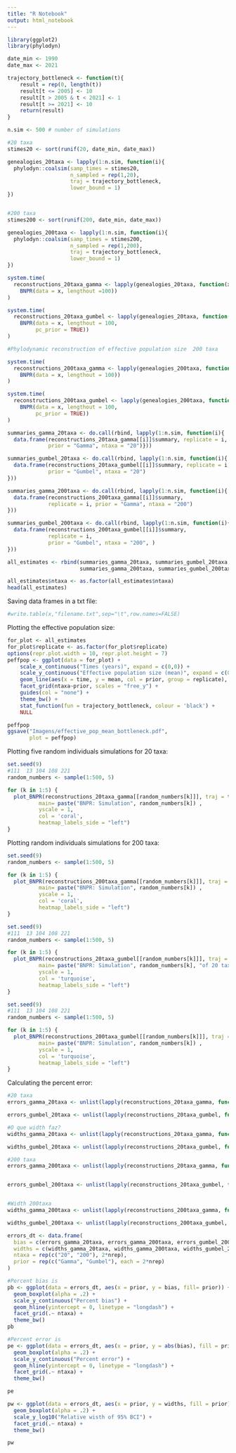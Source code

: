 ```yaml
---
title: "R Notebook"
output: html_notebook
---
```


```r
library(ggplot2)
library(phylodyn)

date_min <- 1990
date_max <- 2021

trajectory_bottleneck <- function(t){
    result = rep(0, length(t))
    result[t <= 2005] <- 10
    result[t > 2005 & t < 2021] <- 1
    result[t >= 2021] <- 10
    return(result)
}

n.sim <- 500 # number of simulations

#20 taxa
stimes20 <- sort(runif(20, date_min, date_max))

genealogies_20taxa <- lapply(1:n.sim, function(i){
  phylodyn::coalsim(samp_times = stimes20,
                    n_sampled = rep(1,20),
                    traj = trajectory_bottleneck,
                    lower_bound = 1)
})


#200 taxa
stimes200 <- sort(runif(200, date_min, date_max))

genealogies_200taxa <- lapply(1:n.sim, function(i){
  phylodyn::coalsim(samp_times = stimes200,
                    n_sampled = rep(1,200),
                    traj = trajectory_bottleneck,
                    lower_bound = 1)
})
```

```r
system.time(
  reconstructions_20taxa_gamma <- lapply(genealogies_20taxa, function(x)
    BNPR(data = x, lengthout =100))
)

system.time(
  reconstructions_20taxa_gumbel <- lapply(genealogies_20taxa, function(x)
    BNPR(data = x, lengthout = 100, 
         pc_prior = TRUE))
)
```

```r
#Phylodynamic reconstruction of effective population size  200 taxa

system.time(
  reconstructions_200taxa_gamma <- lapply(genealogies_200taxa, function(x)
    BNPR(data = x, lengthout = 100))
)

system.time(
  reconstructions_200taxa_gumbel <- lapply(genealogies_200taxa, function(x)
    BNPR(data = x, lengthout = 100, 
         pc_prior = TRUE))
)
```

```r
summaries_gamma_20taxa <- do.call(rbind, lapply(1:n.sim, function(i){
  data.frame(reconstructions_20taxa_gamma[[i]]$summary, replicate = i,
             prior = "Gamma", ntaxa = "20")}))

summaries_gumbel_20taxa <- do.call(rbind, lapply(1:n.sim, function(i){
  data.frame(reconstructions_20taxa_gumbel[[i]]$summary, replicate = i, 
             prior = "Gumbel", ntaxa = "20")
}))

summaries_gamma_200taxa <- do.call(rbind, lapply(1:n.sim, function(i){
  data.frame(reconstructions_200taxa_gamma[[i]]$summary,
             replicate = i, prior = "Gamma", ntaxa = "200")
}))

summaries_gumbel_200taxa <- do.call(rbind, lapply(1:n.sim, function(i){
  data.frame(reconstructions_200taxa_gumbel[[i]]$summary,
             replicate = i,
             prior = "Gumbel", ntaxa = "200", )
}))

all_estimates <- rbind(summaries_gamma_20taxa, summaries_gumbel_20taxa,
                       summaries_gamma_200taxa, summaries_gumbel_200taxa)

all_estimates$ntaxa <- as.factor(all_estimates$ntaxa)
head(all_estimates)

```
Saving data frames in a txt file:
```r
#write.table(x,"filename.txt",sep="\t",row.names=FALSE)
```


Plotting the effective population size:
```r
for_plot <- all_estimates
for_plot$replicate <- as.factor(for_plot$replicate)
options(repr.plot.width = 10, repr.plot.height = 7)
peffpop <- ggplot(data = for_plot) +
    scale_x_continuous("Times (years)", expand = c(0,0)) +
    scale_y_continuous("Effective population size (mean)", expand = c(0,0)) +
    geom_line(aes(x = time, y = mean, col = prior, group = replicate), alpha = .5) + 
    facet_grid(ntaxa~prior, scales = "free_y") +
    guides(col = "none") +
    theme_bw() +
    stat_function(fun = trajectory_bottleneck, colour = 'black') +
    NULL

peffpop
ggsave("Imagens/effective_pop_mean_bottleneck.pdf",
       plot = peffpop)
```
Plotting five random individuals simulations for 20 taxa:
```r
set.seed(9)
#111  13 104 108 221
random_numbers <- sample(1:500, 5)

for (k in 1:5) {
  plot_BNPR(reconstructions_20taxa_gamma[[random_numbers[k]]], traj = trajectory_bottleneck,
          main= paste("BNPR: Simulation", random_numbers[k]) , 
          yscale = 1,
          col = 'coral', 
          heatmap_labels_side = "left")
}
```

Plotting random individuals simulations for 200 taxa: 
```r
set.seed(9)
random_numbers <- sample(1:500, 5)

for (k in 1:5) {
  plot_BNPR(reconstructions_200taxa_gamma[[random_numbers[k]]], traj = trajectory_bottleneck,
          main= paste("BNPR: Simulation", random_numbers[k]) , 
          yscale = 1,
          col = 'coral', 
          heatmap_labels_side = "left")
}

```

```r
set.seed(9)
#111  13 104 108 221
random_numbers <- sample(1:500, 5)

for (k in 1:5) {
  plot_BNPR(reconstructions_20taxa_gumbel[[random_numbers[k]]], traj = trajectory_bottleneck,
          main= paste("BNPR: Simulation", random_numbers[k], "of 20 taxa using Gumbel prior") , 
          yscale = 1,
          col = 'turquoise', 
          heatmap_labels_side = "left")
}
```


```r
set.seed(9)
#111  13 104 108 221
random_numbers <- sample(1:500, 5)

for (k in 1:5) {
  plot_BNPR(reconstructions_200taxa_gumbel[[random_numbers[k]]], traj = trajectory_bottleneck,
          main= paste("BNPR: Simulation", random_numbers[k]) , 
          yscale = 1,
          col = 'turquoise', 
          heatmap_labels_side = "left")
}
```


Calculating the percent error:

```r
#20 taxa
errors_gamma_20taxa <- unlist(lapply(reconstructions_20taxa_gamma, function(x) 100 * (1/date_max) * sum((x$effpop - 10)/10)))

errors_gumbel_20taxa <- unlist(lapply(reconstructions_20taxa_gumbel, function(x) 100 * (1/date_max) * sum((x$effpop - 10)/10)))

#O que width faz?
widths_gamma_20taxa <- unlist(lapply(reconstructions_20taxa_gamma, function(x) (1/date_max) * sum((x$effpop975 - x$effpop025)/10)))

widths_gumbel_20taxa <- unlist(lapply(reconstructions_20taxa_gumbel, function(x) (1/date_max) * sum((x$effpop975 - x$effpop025)/10)))

#200 taxa
errors_gamma_200taxa <- unlist(lapply(reconstructions_20taxa_gamma, function(x) 100 * (1/date_max) * sum((x$effpop - 10)/10)))


errors_gumbel_200taxa <- unlist(lapply(reconstructions_20taxa_gumbel, function(x) 100 * (1/date_max) * sum((x$effpop - 10)/10)))


#Width 200taxa
widths_gamma_200taxa <- unlist(lapply(reconstructions_200taxa_gamma, function(x) (1/date_max) * sum((x$effpop975 - x$effpop025)/10)))

widths_gumbel_200taxa <- unlist(lapply(reconstructions_200taxa_gumbel, function(x) (1/date_max) * sum((x$effpop975 - x$effpop025)/10)))

errors_dt <- data.frame(
  bias = c(errors_gamma_20taxa, errors_gamma_200taxa, errors_gumbel_200taxa, errors_gumbel_200taxa),
  widths = c(widths_gamma_20taxa, widths_gamma_200taxa, widths_gumbel_20taxa, widths_gumbel_200taxa),
  ntaxa = rep(c("20", "200"), 2*nrep),
  prior = rep(c("Gamma", "Gumbel"), each = 2*nrep)
)
```

```r
#Percent bias is
pb <- ggplot(data = errors_dt, aes(x = prior, y = bias, fill= prior)) + 
  geom_boxplot(alpha = .2) +
  scale_y_continuous("Percent bias") +
  geom_hline(yintercept = 0, linetype = "longdash") +
  facet_grid(.~ ntaxa) +
  theme_bw()
pb
```

```r
#Percent error is
pe <- ggplot(data = errors_dt, aes(x = prior, y = abs(bias), fill = prior)) +
  geom_boxplot(alpha = .2) +
  scale_y_continuous("Percent error") +
  geom_hline(yintercept = 0, linetype = "longdash") +
  facet_grid(.~ ntaxa) +
  theme_bw()

pe
```

```r
pw <- ggplot(data = errors_dt, aes(x = prior, y = widths, fill = prior)) +
  geom_boxplot(alpha = .2) +
  scale_y_log10("Relative wisth of 95% BCI") +
  facet_grid(.~ ntaxa) +
  theme_bw()

pw
```


